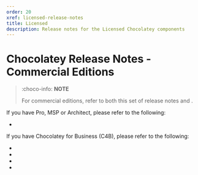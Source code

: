 ```yaml
---
order: 20
xref: licensed-release-notes
title: Licensed
description: Release notes for the Licensed Chocolatey components
---
```


# Chocolatey Release Notes - Commercial Editions

> :choco-info: **NOTE**
>
> For commercial editions, refer to both this set of release notes and <Xref title="Open Source Release Notes" value="floss-release-notes" />.

If you have Pro, MSP or Architect, please refer to the following:

* <Xref title="Chocolatey Licensed Extension Release Notes" value="licensed-extension-release-notes" />

If you have Chocolatey for Business (C4B), please refer to the following:

* <Xref title="Chocolatey Licensed Extension Release Notes" value="licensed-extension-release-notes" />
* <Xref title="Chocolatey Agent Release Notes" value="agent-release-notes" />
* <Xref title="Chocolatey Central Management Release Notes" value="ccm-release-notes" />
* <Xref title="Chocolatey GUI Licensed Extension Release Notes" value="chocolatey-gui-licensed-extension-release-notes" />